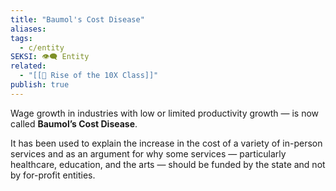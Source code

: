 ```yaml
---
title: "Baumol's Cost Disease"
aliases: 
tags:
  - c/entity
SEKSI: 👁️‍🗨️ Entity
related:
  - "[[📰 Rise of the 10X Class]]"
publish: true
---
```


Wage growth in industries with low or limited productivity growth — is now called **Baumol’s Cost Disease**. 

It has been used to explain the increase in the cost of a variety of in-person services and as an argument for why some services — particularly healthcare, education, and the arts — should be funded by the state and not by for-profit entities.
